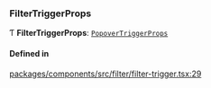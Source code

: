 ### FilterTriggerProps

Ƭ **FilterTriggerProps**: [`PopoverTriggerProps`](interfaces/PopoverTriggerProps.md)

#### Defined in

[packages/components/src/filter/filter-trigger.tsx:29](https://github.com/vtex/shoreline/blob/9cdfd7505/packages/components/src/filter/filter-trigger.tsx#L29)
